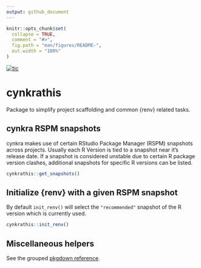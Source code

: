 ```yaml
---
output: github_document
---
```


<!-- README.md is generated from README.Rmd. Please edit that file -->

```r
knitr::opts_chunk$set(
  collapse = TRUE,
  comment = "#>",
  fig.path = "man/figures/README-",
  out.width = "100%"
)
```

<!-- badges: start -->
[![tic](https://github.com/cynkra/cynkrathis/workflows/tic/badge.svg?branch=master)](https://github.com/cynkra/cynkrathis/actions)
<!-- badges: end -->

# cynkrathis

Package to simplify project scaffolding and common {renv} related tasks.

## cynkra RSPM snapshots

cynkra makes use of certain RStudio Package Manager (RSPM) snapshots across projects.
Usually each R Version is tied to a snapshot near it's release date.
If a snapshot is considered unstable due to certain R package version clashes, additional snapshots for specific R versions can be listed.

```r
cynkrathis::get_snapshots()
```

## Initialize {renv} with a given RSPM snapshot

By default `init_renv()` will select the `"recommended"` snapshot of the R version which is currently used.

```r
cynkrathis::init_renv()
```

## Miscellaneous helpers

See the grouped [pkgdown reference](https://cynkra.github.io/cynkrathis/reference/index.html).
